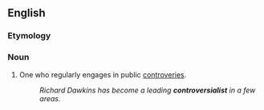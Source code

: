 ==English==

===Etymology===
{{suffix|controversial|ist}}

===Noun===
{{en-noun}}

# One who regularly engages in public [[controveries]].
#: ''Richard Dawkins has become a leading '''controversialist''' in a few areas.''